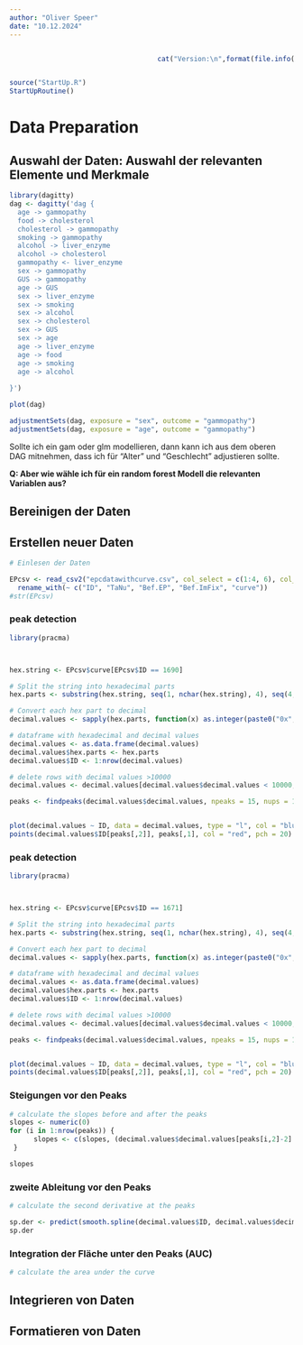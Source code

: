 ```yaml
---
author: "Oliver Speer"
date: "10.12.2024"
---
```


::::: columns
::: {.column width="50%"}
:::

::: {.column width="50%"}
```r
cat("Version:\n",format(file.info("DataPreparation.qmd")$mtime,"%d. %B %Y"))
```
:::
:::::

```r
source("StartUp.R")
StartUpRoutine()
```

# Data Preparation {.unnumbered}


## Auswahl der Daten: Auswahl der relevanten Elemente und Merkmale {#var_selection .justify}




```r
library(dagitty)
dag <- dagitty('dag {
  age -> gammopathy
  food -> cholesterol
  cholesterol -> gammopathy
  smoking -> gammopathy
  alcohol -> liver_enzyme
  alcohol -> cholesterol
  gammopathy <- liver_enzyme
  sex -> gammopathy
  GUS -> gammopathy
  age -> GUS
  sex -> liver_enzyme
  sex -> smoking
  sex -> alcohol
  sex -> cholesterol
  sex -> GUS
  sex -> age
  age -> liver_enzyme
  age -> food
  age -> smoking
  age -> alcohol
  
}')

plot(dag)

adjustmentSets(dag, exposure = "sex", outcome = "gammopathy")
adjustmentSets(dag, exposure = "age", outcome = "gammopathy")
```
Sollte ich ein gam oder glm modellieren, dann kann ich aus dem oberen DAG mitnehmen, dass ich für "Alter" und "Geschlecht" adjustieren sollte.

[**Q: Aber wie wähle ich für ein random forest Modell die relevanten Variablen aus?**]{style="#00008B"}



## Bereinigen der Daten {.justify}

## Erstellen neuer Daten {.justify}
```r
# Einlesen der Daten

EPcsv <- read_csv2("epcdatawithcurve.csv", col_select = c(1:4, 6), col_types = "icccc") |> 
  rename_with(~ c("ID", "TaNu", "Bef.EP", "Bef.ImFix", "curve"))
#str(EPcsv)
```
### peak detection
```r

library(pracma)



hex.string <- EPcsv$curve[EPcsv$ID == 1690]

# Split the string into hexadecimal parts
hex.parts <- substring(hex.string, seq(1, nchar(hex.string), 4), seq(4, nchar(hex.string), 4))

# Convert each hex part to decimal
decimal.values <- sapply(hex.parts, function(x) as.integer(paste0("0x", x)))

# dataframe with hexadecimal and decimal values
decimal.values <- as.data.frame(decimal.values)
decimal.values$hex.parts <- hex.parts
decimal.values$ID <- 1:nrow(decimal.values)

# delete rows with decimal values >10000
decimal.values <- decimal.values[decimal.values$decimal.values < 10000,]

peaks <- findpeaks(decimal.values$decimal.values, npeaks = 15, nups = 1, ndowns = 0, minpeakheight = 80)


plot(decimal.values ~ ID, data = decimal.values, type = "l", col = "blue", lwd = 2, xlab = "ID", ylab = "signal", main = "EP Chromatogramm mit detektierten Peaks")
points(decimal.values$ID[peaks[,2]], peaks[,1], col = "red", pch = 20)

``` 


### peak detection
```r

library(pracma)



hex.string <- EPcsv$curve[EPcsv$ID == 1671]

# Split the string into hexadecimal parts
hex.parts <- substring(hex.string, seq(1, nchar(hex.string), 4), seq(4, nchar(hex.string), 4))

# Convert each hex part to decimal
decimal.values <- sapply(hex.parts, function(x) as.integer(paste0("0x", x)))

# dataframe with hexadecimal and decimal values
decimal.values <- as.data.frame(decimal.values)
decimal.values$hex.parts <- hex.parts
decimal.values$ID <- 1:nrow(decimal.values)

# delete rows with decimal values >10000
decimal.values <- decimal.values[decimal.values$decimal.values < 10000,]

peaks <- findpeaks(decimal.values$decimal.values, npeaks = 15, nups = 1, ndowns = 0, minpeakheight = 80)


plot(decimal.values ~ ID, data = decimal.values, type = "l", col = "blue", lwd = 2, xlab = "ID", ylab = "signal", main = "normales EP Chromatogramm mit detektierten Peaks")
points(decimal.values$ID[peaks[,2]], peaks[,1], col = "red", pch = 20)

``` 

### Steigungen vor den Peaks
```r
# calculate the slopes before and after the peaks
slopes <- numeric(0)
for (i in 1:nrow(peaks)) {
      slopes <- c(slopes, (decimal.values$decimal.values[peaks[i,2]-2] - decimal.values$decimal.values[peaks[i,2] - 5]) / ((peaks[i,2]-2) - (peaks[i,2] - 5)))
 }

slopes


```

### zweite Ableitung vor den Peaks 
```r
# calculate the second derivative at the peaks

sp.der <- predict(smooth.spline(decimal.values$ID, decimal.values$decimal.values), deriv = 2)$y[peaks[,2]-0]
sp.der
```

### Integration der Fläche unter den Peaks (AUC)
```r
# calculate the area under the curve
```



## Integrieren von Daten {.justify}

## Formatieren von Daten {.justify}
